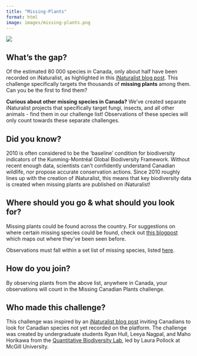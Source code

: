 ```yaml
---
title: "Missing-Plants"
format: html
image: images/missing-plants.png
---
```


![](images/missing-plants-banner.png)

## What’s the gap?

Of the estimated 80 000 species in Canada, only about half have been recorded on iNaturalist, as highlighted in this [iNaturalist blog post](https://www.inaturalist.org/posts/108240-help-find-these-missing-canadian-species). This challenge specifically targets the thousands of **missing plants** among them. Can you be the first to find them?

**Curious about other missing species in Canada?** We’ve created separate iNaturalist projects that specifically target fungi, insects, and all other animals - find them in our challenge list! Observations of these species will only count towards these separate challenges.

## Did you know?

2010 is often considered to be the ‘baseline’ condition for biodiversity indicators of the Kunming-Montréal Global Biodiversity Framework. Without recent enough data, scientists can’t confidently understand Canadian wildlife, nor propose accurate conservation actions. Since 2010 roughly lines up with the creation of iNaturalist, this means that key biodiversity data is created when missing plants are published on iNaturalist!

## Where should you go & what should you look for?

Missing plants could be found across the country. For suggestions on where certain missing species could be found, check out [this blogpost](https://www.inaturalist.org/posts/108240-help-find-these-missing-canadian-species) which maps out where they’ve been seen before.

Observations must fall within a set list of missing species, listed [here](https://docs.google.com/spreadsheets/d/1u0cmElZbC_gkeokjhNOqmMmBD3j_LsZUVLX2fJ3RFlM/edit?gid=1363477089#gid=1363477089).

## How do you join?

By observing plants from the above list, anywhere in Canada, your observations will count in the Missing Canadian Plants challenge.

## Who made this challenge?

This challenge was inspired by an [iNaturalist blog post](https://www.inaturalist.org/posts/108240-help-find-these-missing-canadian-species) inviting Canadians to look for Canadian species not yet recorded on the platform. The challenge was created by undergraduate students Ryan Hull, Leeya Nagpal, and Maho Horikawa from the [Quantitative Biodiversity Lab](https://qbiodiversity.org/), led by Laura Pollock at McGill University.
